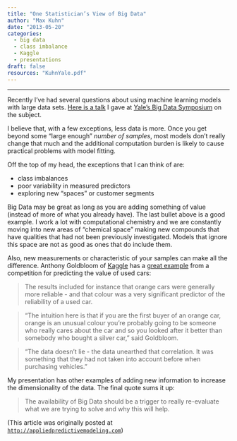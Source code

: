 ```yaml
---
title: "One Statistician’s View of Big Data"
author: "Max Kuhn"
date: "2013-05-20"
categories:
  - big data
  - class imbalance
  - Kaggle
  - presentations
draft: false
resources: "KuhnYale.pdf"
--- 
```


<hr>

Recently I've had several questions about using machine learning models with large data sets. [Here is a talk](KuhnYale.pdf) I gave at [Yale's Big Data Symposium](http://www.cs.yale.edu/calendars/schultz_symposium.html) on the subject.

I believe that, with a few exceptions, less data is more. Once you get beyond some "large enough" _number of samples_, most models don't really change that much and the additional computation burden is likely to cause practical problems with model fitting.  

Off the top of my head, the exceptions that I can think of are:

* class imbalances
* poor variability in measured predictors
* exploring new "spaces" or customer segments

Big Data may be great as long as you are adding something of value (instead of more of what you already have). The last bullet above is a good example. I work a lot with computational chemistry and we are constantly moving into new areas of "chemical space" making new compounds that have qualities that had not been previously investigated. Models that ignore this space are not as good as ones that do include them.

Also, new measurements or characteristic of your samples can make all the difference. Anthony Goldbloom of [Kaggle](http://kaggel.com) has a [great example](http://www.smh.com.au/technology/technology-news/kaggle-data-with-destiny-20120619-20l7g.html) from a competition for predicting the value of used cars: 

> The results included for instance that orange cars were generally more reliable - and that colour was a very significant predictor of the reliability of a used car.

> "The intuition here is that if you are the first buyer of an orange car, orange is an unusual colour you're probably going to be someone who really cares about the car and so you looked after it better than somebody who bought a silver car," said Goldbloom.

> "The data doesn't lie - the data unearthed that correlation. It was something that they had not taken into account before when purchasing vehicles."

My presentation has other examples of adding new information to increase the dimensionality of the data. The final quote sums it up:

> The availability of Big Data should be a trigger to really re-evaluate what we are trying to solve and why this will help.

(This article was originally posted at [`http://appliedpredictivemodeling.com`](https://appliedpredictivemodeling.com/blog/2013/5/20/one-statisticians-view-of-big-data))